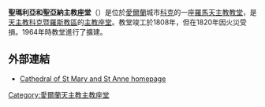 {{refimprove|time=2018-06-26T07:48:17+00:00}}
{{unreferenced|time=2018-06-26T07:48:17+00:00}}
'''聖瑪利亞和聖亞納主教座堂'''（{{lang-en|Cathedral of St Mary and St Anne}}）是位於[[愛爾蘭|愛爾蘭]]城市[[科克_(愛爾蘭)|科克]]的一座[[羅馬天主教|羅馬天主教]][[教堂|教堂]]，是[[天主教科克暨羅斯教區|天主教科克暨羅斯教區]]的[[主教座堂|主教座堂]]。教堂竣工於1808年，但在1820年因火災受損。1964年時教堂進行了擴建。

==外部連結==
* [http://www.corkcathedral.ie/ Cathedral of St Mary and St Anne homepage]

[[Category:愛爾蘭天主教主教座堂|Category:愛爾蘭天主教主教座堂]]
